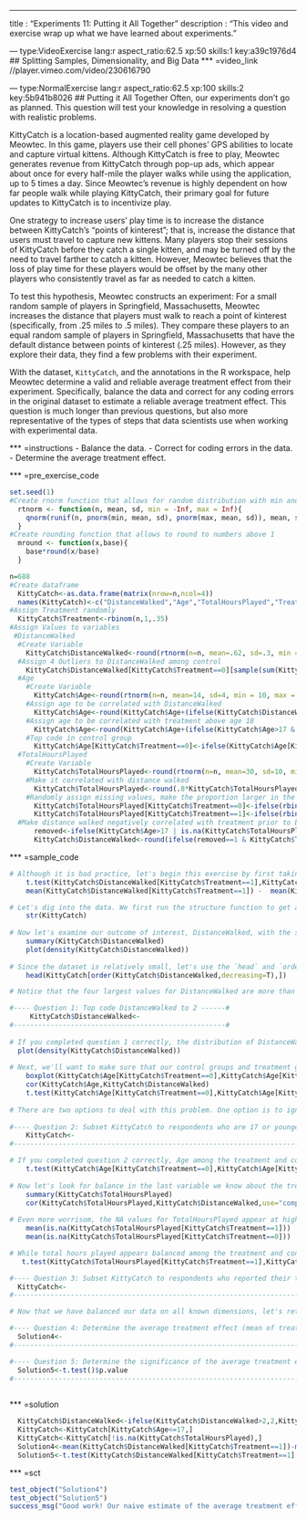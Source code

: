 --- 
title       : "Experiments 11: Putting it All Together"
description : "This video and exercise wrap up what we have learned about experiments."
  
--- type:VideoExercise lang:r aspect_ratio:62.5 xp:50 skills:1 key:a39c1976d4
## Splitting Samples, Dimensionality, and Big Data
*** =video_link
//player.vimeo.com/video/230616790
 

--- type:NormalExercise lang:r aspect_ratio:62.5 xp:100 skills:2 key:5b941b8026
## Putting it All Together
Often, our experiments don't go as planned. This question will test your knowledge in resolving a question with realistic problems.

KittyCatch is a location-based augmented reality game developed by Meowtec. In this game, players use their cell phones' GPS abilities to locate and capture virtual kittens. Although KittyCatch is free to play, Meowtec generates revenue from KittyCatch through pop-up ads, which appear about once for every half-mile the player walks while using the application, up to 5 times a day. Since Meowtec's revenue is highly dependent on how far people walk while playing KittyCatch, their primary goal for future updates to KittyCatch is to incentivize play.

One strategy to increase users' play time is to increase the distance between KittyCatch's "points of kinterest"; that is, increase the distance that users must travel to capture new kittens. Many players stop their sessions of KittyCatch before they catch a single kitten, and may be turned off by the need to travel farther to catch a kitten. However, Meowtec believes that the loss of play time for these players would be offset by the many other players who consistently travel as far as needed to catch a kitten. 

To test this hypothesis, Meowtec constructs an experiment: For a small random sample of players in Springfield, Massachusetts, Meowtec increases the distance that players must walk to reach a point of kinterest (specifically, from .25 miles to .5 miles). They compare these players to an equal random sample of players in Springfield, Massachusetts that have the default distance between points of kinterest (.25 miles). However, as they explore their data, they find a few problems with their experiment. 

With the dataset, `KittyCatch`, and the annotations in the R workspace, help Meowtec determine a valid and reliable average treatment effect from their experiment. Specifically, balance the data and correct for any coding errors in the original dataset to estimate a reliable average treatment effect. This question is much longer than previous questions, but also more representative of the types of steps that data scientists use when working with experimental data. 

*** =instructions
- Balance the data.
- Correct for coding errors in the data.
- Determine the average treatment effect.

*** =pre_exercise_code
```{r}
set.seed(1)
#Create rnorm function that allows for random distribution with min and max
  rtnorm <- function(n, mean, sd, min = -Inf, max = Inf){
    qnorm(runif(n, pnorm(min, mean, sd), pnorm(max, mean, sd)), mean, sd)
  }
#Create rounding function that allows to round to numbers above 1
  mround <- function(x,base){ 
    base*round(x/base) 
  } 

n=688
#Create dataframe
  KittyCatch<-as.data.frame(matrix(nrow=n,ncol=4))
  names(KittyCatch)<-c("DistanceWalked","Age","TotalHoursPlayed","Treatment")
#Assign Treatment randomly
  KittyCatch$Treatment<-rbinom(n,1,.35)
#Assign Values to variables
 #DistanceWalked
  #Create Variable
    KittyCatch$DistanceWalked<-round(rtnorm(n=n, mean=.62, sd=.3, min = 0, max = 1.3),2)
  #Assign 4 Outliers to DistanceWalked among control
    KittyCatch$DistanceWalked[KittyCatch$Treatment==0][sample(sum(KittyCatch$Treatment==0),4)]<-round(rtnorm(n=4, mean=7.00, sd=.6, min = 5, max = 9),2)
  #Age
    #Create Variable
      KittyCatch$Age<-round(rtnorm(n=n, mean=14, sd=4, min = 10, max = 40))
    #Assign age to be correlated with DistanceWalked
      KittyCatch$Age<-round(KittyCatch$Age+(ifelse(KittyCatch$DistanceWalked>median(KittyCatch$DistanceWalked),2,-2)))
    #Assign age to be correlated with treatment above age 18
      KittyCatch$Age<-round(KittyCatch$Age+(ifelse(KittyCatch$Age>17 & KittyCatch$Treatment==1,4,0)))
    #Top code in control group
      KittyCatch$Age[KittyCatch$Treatment==0]<-ifelse(KittyCatch$Age[KittyCatch$Treatment==0]>18,18,KittyCatch$Age[KittyCatch$Treatment==0])
  #TotalHoursPlayed
    #Create Variable
      KittyCatch$TotalHoursPlayed<-round(rtnorm(n=n, mean=30, sd=10, min = 1, max = 50))
    #Make it correlated with distance walked
      KittyCatch$TotalHoursPlayed<-round(.8*KittyCatch$TotalHoursPlayed + .2*KittyCatch$TotalHoursPlayed*KittyCatch$DistanceWalked)
    #Randomly assign missing values, make the proportion larger in the treatment; and make the likelihood for NA correlate with larger values
      KittyCatch$TotalHoursPlayed[KittyCatch$Treatment==0]<-ifelse(rbinom(sum(KittyCatch$Treatment==0),1,(.05+.05*KittyCatch$TotalHoursPlayed[KittyCatch$Treatment==0]/mean(KittyCatch$TotalHoursPlayed))),NA,KittyCatch$TotalHoursPlayed[KittyCatch$Treatment==0])
      KittyCatch$TotalHoursPlayed[KittyCatch$Treatment==1]<-ifelse(rbinom(sum(KittyCatch$Treatment==1),1,(.25+.05*KittyCatch$TotalHoursPlayed[KittyCatch$Treatment==1]/mean(KittyCatch$TotalHoursPlayed,na.rm = T))),NA,KittyCatch$TotalHoursPlayed[KittyCatch$Treatment==1])
  #Make distance walked negatively correlated with treatment prior to balance, and positvely correlated with treatment after balance
      removed<-ifelse(KittyCatch$Age>17 | is.na(KittyCatch$TotalHoursPlayed),1,0)
      KittyCatch$DistanceWalked<-round(ifelse(removed==1 & KittyCatch$Treatment==0,1.5*KittyCatch$DistanceWalked,ifelse(removed==0 & KittyCatch$Treatment==1,1.3*KittyCatch$DistanceWalked,KittyCatch$DistanceWalked)),2)

```
*** =sample_code
```{r}
# Although it is bad practice, let's begin this exercise by first taking a naive estimate of the average treatment effect before exploring the dataset. Based on the t-test below, it seems that there is substantial negative treatment effect; respondents walked less in the treatment than in the control. But is this finding reliable?
    t.test(KittyCatch$DistanceWalked[KittyCatch$Treatment==1],KittyCatch$DistanceWalked[KittyCatch$Treatment==0])
    mean(KittyCatch$DistanceWalked[KittyCatch$Treatment==1]) -  mean(KittyCatch$DistanceWalked[KittyCatch$Treatment==0])

# Let's dig into the data. We first run the structure function to get a sense of the dataset. DistanceWalked is our outcome of interest, and Treatment is the key independent variable that we care about. TotalHoursPlayed refers to how many hours the user has put into KittyCatch in total.
    str(KittyCatch)
  
# Now let's examine our outcome of interest, DistanceWalked, with the summary function. Notice that the maximum value is much larger than the mean, median, and 3rd quartile of the dataset. This outlier might bias our t-test results by violating its assumption that the data is normally distributed. See density plot below to observe the long right tail in the distribution of DistanceWalked.
    summary(KittyCatch$DistanceWalked)
    plot(density(KittyCatch$DistanceWalked))
  
# Since the dataset is relatively small, let's use the `head` and `order` commands to examine the highest DistanceWalked observations in the dataset. This syntax shows us 6 observations, sorted by the largest value for DistanceWalked.
    head(KittyCatch[order(KittyCatch$DistanceWalked,decreasing=T),])

# Notice that the four largest values for DistanceWalked are more than three times as large as the 5th largest value for DistanceWalked. These are clearly outliers. However, we should also note that all of these values are in the control group, so removing them from our dataset, as we had done with previous outliers, might also bias our estimates by lowering the mean values for the treatment group. Instead, let's top code these values so that they are still the largest values in the dataset, but so that they are not outliers and do not violate our assumptions of normality. Top coding can be arbitrary (and there are better methods for handling outliers), but for this assignment, let's just assign all DistanceWalked observations above a value of 2 to 2.

#---- Question 1: Top code DistanceWalked to 2 ------#
     KittyCatch$DistanceWalked<- 
#----------------------------------------------------#
    
# If you completed question 1 correctly, the distribution of DistanceWalked should now look much more normal.
  plot(density(KittyCatch$DistanceWalked))
     
# Next, we'll want to make sure that our control groups and treatment groups are balanced. Let's compare the age of the control group and treatment group with boxplots. Notice that the medians and interquartile ranges are very similar between the treatment and control groups, but that the largest values in the treatment group rest much higher than in the control group. It turns out that this did not happen by chance; by default, KittyCatch only requires respondents to enter their ages if they state that they are younger than 18; however, for the experiment, all respondents in the treatment group were required to enter their ages. It could be problematic if the ages among the treatment group are different than those in the control group, especially if Age is correlated with DistanceWalked, which, as demonstrated below, it is. The t-test below also suggests that the treatment and control groups are imbalanced with regard to age.
    boxplot(KittyCatch$Age[KittyCatch$Treatment==0],KittyCatch$Age[KittyCatch$Treatment==1],names=c("Control","Treatment"))
    cor(KittyCatch$Age,KittyCatch$DistanceWalked)
    t.test(KittyCatch$Age[KittyCatch$Treatment==0],KittyCatch$Age[KittyCatch$Treatment==1])
    
# There are two options to deal with this problem. One option is to ignore it, as we know that age was top coded in the control group, and may be the entire cause of the imbalance between the treatment and control group. However, what if people who opted into the treatment group tended to be older on average? This could bias our results. The best way to deal with this problem is with a different modeling technique (e.g. regression models). However, since we want to continue using t-tests for this module, a good way to deal with this problem is to subset the data to only use observations we can be sure are similarly aged. Since we can only be sure of the age of respondents in the treatment group for those younger than 18, let's subset the dataset to only include respondents who are 17 or younger.
  
#---- Question 2: Subset KittyCatch to respondents who are 17 or younger ----#
    KittyCatch<-
#----------------------------------------------------------------------------#

# If you completed question 2 correctly, Age among the treatment and control groups should now be balanced.
    t.test(KittyCatch$Age[KittyCatch$Treatment==0],KittyCatch$Age[KittyCatch$Treatment==1])
    
# Now let's look for balance in the last variable we know about the treatment and control groups, TotalHoursPlayed. Notice from the summary function below that 127 values are labeled "NA". These cases are missing information, in large part because KittyCatch allows users to opt out of recording how many hours they play. This could be very problematic, as it indicates that we only have distance walked information for respondents who selected to do so. Moreover, as the correlation function below shows, TotalHours played appears to be correlated with DistanceWalked. 
    summary(KittyCatch$TotalHoursPlayed)
    cor(KittyCatch$TotalHoursPlayed,KittyCatch$DistanceWalked,use="complete")
    
# Even more worrisom, the NA values for TotalHoursPlayed appear at higher rates for respondents in the treatment group than in the control group.
    mean(is.na(KittyCatch$TotalHoursPlayed[KittyCatch$Treatment==1]))
    mean(is.na(KittyCatch$TotalHoursPlayed[KittyCatch$Treatment==0]))

# While total hours played appears balanced among the treatment and control groups for those whose information is available (see t.test below), the fact that its missingness is correlated with DistanceWalked and patterned among the treatment and control groups is cause for concern. Specifically, this could suggest that respondents in the treatment group play more KittyCatch than those in the control group, and are likely to walk further with KittyCatch due to this. A simple, albeit imperfect, solution to this problem is listwise deletion; that is, removing respondents from our sample who did not report their total hours played.
   t.test(KittyCatch$TotalHoursPlayed[KittyCatch$Treatment==1],KittyCatch$TotalHoursPlayed[KittyCatch$Treatment==0])

#---- Question 3: Subset KittyCatch to respondents who reported their total hours played ----#
  KittyCatch<-
#--------------------------------------------------------------------------------------------#

# Now that we have balanced our data on all known dimensions, let's return the average treatment effect, and test whether it is significant:

#---- Question 4: Determine the average treatment effect (mean of treatment - mean of control) ----#
  Solution4<-
#--------------------------------------------------------------------------------------------------#

#---- Question 5: Determine the significance of the average treatment effect (via a t-test) -------#
  Solution5<-t.test()$p.value
#--------------------------------------------------------------------------------------------------#
  
```
*** =solution
```{r}
  KittyCatch$DistanceWalked<-ifelse(KittyCatch$DistanceWalked>2,2,KittyCatch$DistanceWalked)
  KittyCatch<-KittyCatch[KittyCatch$Age<=17,]
  KittyCatch<-KittyCatch[!is.na(KittyCatch$TotalHoursPlayed),]
  Solution4<-mean(KittyCatch$DistanceWalked[KittyCatch$Treatment==1])-mean(KittyCatch$DistanceWalked[KittyCatch$Treatment==0])
  Solution5<-t.test(KittyCatch$DistanceWalked[KittyCatch$Treatment==1],KittyCatch$DistanceWalked[KittyCatch$Treatment==0])$p.value
```
*** =sct
```{r}
test_object("Solution4")
test_object("Solution5")
success_msg("Good work! Our naive estimate of the average treatment effect was opposite our estimate after we tried to balance the data. However, we had to ignore a large fraction of our observations to get to that conclusion. This is the difficulty of computing conditional average treatment effects with t-tests. However, this problem can be sidestepped with regression models. Our next module teaches how to use regression models in detail.")
```
